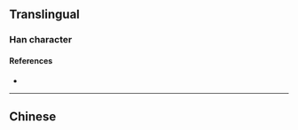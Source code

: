 {{character info/new}}
==Translingual==

===Han character===
{{Han char|rn=75|rad=木|as=08|sn=12|four=|canj=DIKH|ids=⿰木参}}

====References====
* {{Han ref|kx=0537.131|hdz=21242.021|uh=692E|ud=26926}}

----

==Chinese==
{{zh-see|槮}}